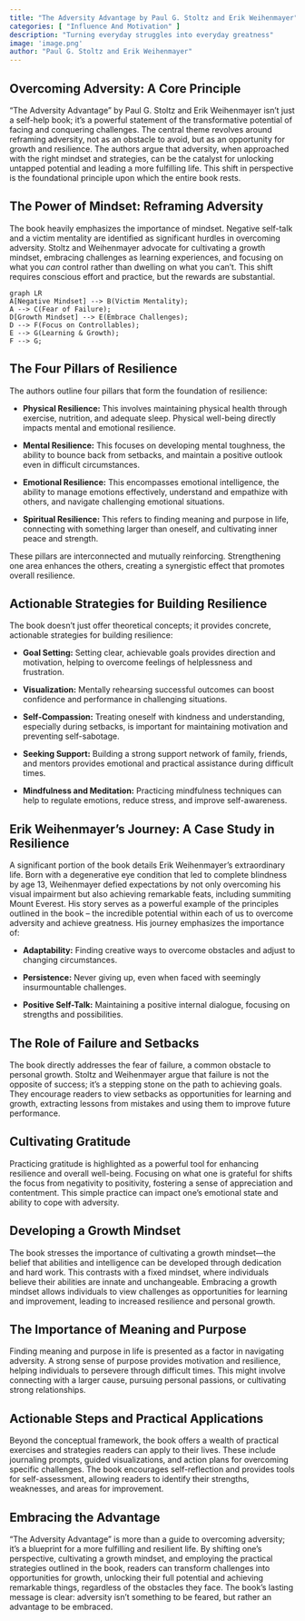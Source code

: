 ```yaml
---
title: "The Adversity Advantage by Paul G. Stoltz and Erik Weihenmayer"
categories: [ "Influence And Motivation" ]
description: "Turning everyday struggles into everyday greatness"
image: 'image.png'
author: "Paul G. Stoltz and Erik Weihenmayer"
---
```

## Overcoming Adversity: A Core Principle

"The Adversity Advantage" by Paul G. Stoltz and Erik Weihenmayer isn't just a self-help book; it's a powerful statement of the transformative potential of facing and conquering challenges.  The central theme revolves around reframing adversity, not as an obstacle to avoid, but as an opportunity for growth and resilience.  The authors argue that adversity, when approached with the right mindset and strategies, can be the catalyst for unlocking untapped potential and leading a more fulfilling life.  This shift in perspective is the foundational principle upon which the entire book rests.

##  The Power of Mindset: Reframing Adversity

The book heavily emphasizes the importance of mindset.  Negative self-talk and a victim mentality are identified as significant hurdles in overcoming adversity.  Stoltz and Weihenmayer advocate for cultivating a growth mindset, embracing challenges as learning experiences, and focusing on what you *can* control rather than dwelling on what you can't.  This shift requires conscious effort and practice, but the rewards are substantial.

```mermaid
graph LR
A[Negative Mindset] --> B(Victim Mentality);
A --> C(Fear of Failure);
D[Growth Mindset] --> E(Embrace Challenges);
D --> F(Focus on Controllables);
E --> G(Learning & Growth);
F --> G;
```

##  The Four Pillars of Resilience

The authors outline four pillars that form the foundation of resilience:

* **Physical Resilience:**  This involves maintaining physical health through exercise, nutrition, and adequate sleep.  Physical well-being directly impacts mental and emotional resilience.

* **Mental Resilience:**  This focuses on developing mental toughness, the ability to bounce back from setbacks, and maintain a positive outlook even in difficult circumstances.

* **Emotional Resilience:**  This encompasses emotional intelligence, the ability to manage emotions effectively, understand and empathize with others, and navigate challenging emotional situations.

* **Spiritual Resilience:**  This refers to finding meaning and purpose in life, connecting with something larger than oneself, and cultivating inner peace and strength.

These pillars are interconnected and mutually reinforcing.  Strengthening one area enhances the others, creating a synergistic effect that promotes overall resilience.

## Actionable Strategies for Building Resilience

The book doesn't just offer theoretical concepts; it provides concrete, actionable strategies for building resilience:

* **Goal Setting:**  Setting clear, achievable goals provides direction and motivation, helping to overcome feelings of helplessness and frustration.

* **Visualization:** Mentally rehearsing successful outcomes can boost confidence and performance in challenging situations.

* **Self-Compassion:** Treating oneself with kindness and understanding, especially during setbacks, is important for maintaining motivation and preventing self-sabotage.

* **Seeking Support:** Building a strong support network of family, friends, and mentors provides emotional and practical assistance during difficult times.

* **Mindfulness and Meditation:** Practicing mindfulness techniques can help to regulate emotions, reduce stress, and improve self-awareness.


## Erik Weihenmayer's Journey: A Case Study in Resilience

A significant portion of the book details Erik Weihenmayer's extraordinary life. Born with a degenerative eye condition that led to complete blindness by age 13, Weihenmayer defied expectations by not only overcoming his visual impairment but also achieving remarkable feats, including summiting Mount Everest. His story serves as a powerful example of the principles outlined in the book – the incredible potential within each of us to overcome adversity and achieve greatness. His journey emphasizes the importance of:

* **Adaptability:**  Finding creative ways to overcome obstacles and adjust to changing circumstances.

* **Persistence:**  Never giving up, even when faced with seemingly insurmountable challenges.

* **Positive Self-Talk:**  Maintaining a positive internal dialogue, focusing on strengths and possibilities.


##  The Role of Failure and Setbacks

The book directly addresses the fear of failure, a common obstacle to personal growth. Stoltz and Weihenmayer argue that failure is not the opposite of success; it's a stepping stone on the path to achieving goals. They encourage readers to view setbacks as opportunities for learning and growth, extracting lessons from mistakes and using them to improve future performance.


##  Cultivating Gratitude

Practicing gratitude is highlighted as a powerful tool for enhancing resilience and overall well-being. Focusing on what one is grateful for shifts the focus from negativity to positivity, fostering a sense of appreciation and contentment. This simple practice can impact one's emotional state and ability to cope with adversity.


##  Developing a Growth Mindset

The book stresses the importance of cultivating a growth mindset—the belief that abilities and intelligence can be developed through dedication and hard work.  This contrasts with a fixed mindset, where individuals believe their abilities are innate and unchangeable.  Embracing a growth mindset allows individuals to view challenges as opportunities for learning and improvement, leading to increased resilience and personal growth.


##  The Importance of Meaning and Purpose

Finding meaning and purpose in life is presented as a factor in navigating adversity.  A strong sense of purpose provides motivation and resilience, helping individuals to persevere through difficult times. This might involve connecting with a larger cause, pursuing personal passions, or cultivating strong relationships.


##  Actionable Steps and Practical Applications

Beyond the conceptual framework, the book offers a wealth of practical exercises and strategies readers can apply to their lives.  These include journaling prompts, guided visualizations, and action plans for overcoming specific challenges. The book encourages self-reflection and provides tools for self-assessment, allowing readers to identify their strengths, weaknesses, and areas for improvement.


## Embracing the Advantage

"The Adversity Advantage" is more than a guide to overcoming adversity; it's a blueprint for a more fulfilling and resilient life.  By shifting one's perspective, cultivating a growth mindset, and employing the practical strategies outlined in the book, readers can transform challenges into opportunities for growth, unlocking their full potential and achieving remarkable things, regardless of the obstacles they face.  The book’s lasting message is clear: adversity isn't something to be feared, but rather an advantage to be embraced.

